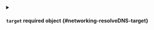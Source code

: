 
<details className="config-field" data-expandable="true">
<summary>

#### `target` <span className="config-field-required" data-required="false">required</span> <span className="config-field-type">object</span> <span className="config-field-default"></span> <span className="config-field-enum"></span> {#networking-resolveDNS-target}



</summary>




<details className="config-field" data-expandable="false" open>
<summary>

##### `hostname` <span className="config-field-required" data-required="false">required</span> <span className="config-field-type">string</span> <span className="config-field-default"></span> <span className="config-field-enum"></span> {#networking-resolveDNS-target-hostname}



</summary>



</details>



<details className="config-field" data-expandable="false" open>
<summary>

##### `ip` <span className="config-field-required" data-required="false">required</span> <span className="config-field-type">string</span> <span className="config-field-default"></span> <span className="config-field-enum"></span> {#networking-resolveDNS-target-ip}



</summary>



</details>



<details className="config-field" data-expandable="false" open>
<summary>

##### `hostService` <span className="config-field-required" data-required="false">required</span> <span className="config-field-type">string</span> <span className="config-field-default"></span> <span className="config-field-enum"></span> {#networking-resolveDNS-target-hostService}

HostService to target, format is hostNamespace/hostService

</summary>



</details>



<details className="config-field" data-expandable="false" open>
<summary>

##### `hostNamespace` <span className="config-field-required" data-required="false">required</span> <span className="config-field-type">string</span> <span className="config-field-default"></span> <span className="config-field-enum"></span> {#networking-resolveDNS-target-hostNamespace}

HostNamespace to target

</summary>



</details>



<details className="config-field" data-expandable="false" open>
<summary>

##### `vClusterService` <span className="config-field-required" data-required="false">required</span> <span className="config-field-type">string</span> <span className="config-field-default"></span> <span className="config-field-enum"></span> {#networking-resolveDNS-target-vClusterService}

VClusterService format is hostNamespace/vClusterName/vClusterNamespace/vClusterService

</summary>



</details>


</details>
